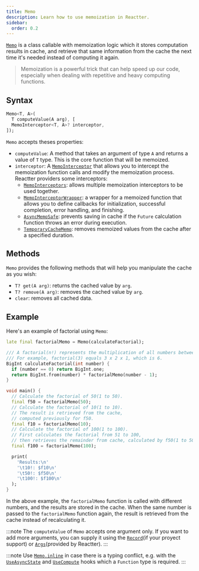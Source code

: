 ```yaml
---
title: Memo
description: Learn how to use memoization in Reactter.
sidebar:
  order: 0.2
---
```


<a href="https://pub.dev/documentation/reactter/latest/reactter/Memo-class.html" target="_blank">`Memo`</a> is a class callable with memoization logic which it stores computation results in cache, and retrieve that same information from the cache the next time it's needed instead of computing it again.

> Memoization is a powerful trick that can help speed up our code, especially when dealing with repetitive and heavy computing functions.

## Syntax

```dart
Memo<T, A>(
  T computeValue(A arg), [
  MemoInterceptor<T, A>? interceptor,
]);
```

`Memo` accepts theses properties:

- `computeValue`: A method that takes an argument of type `A` and returns a value of  `T` type. This is the core function that will be memoized.
- `interceptor`: A <a href="https://pub.dev/documentation/reactter/6.0.0/reactter/MemoInterceptor-class.html" target="_blank">`MemoInterceptor`</a> that allows you to intercept the memoization function calls and modify the memoization process.
  Reactter providers some interceptors:
  - <a href="https://pub.dev/documentation/reactter/6.0.0/reactter/MemoInterceptors-class.html" target="_blank">`MemoInterceptors`</a>: allows multiple memoization interceptors to be used together.
  - <a href="https://pub.dev/documentation/reactter/6.0.0/reactter/MemoInterceptorWrapper-class.html" target="_blank">`MemoInterceptorWrapper`</a>: a wrapper for a memoized function that allows you to define callbacks for initialization, successful completion, error handling, and finishing.
  - <a href="https://pub.dev/documentation/reactter/6.0.0/reactter/AsyncMemoSafe-class.html" target="_blank">`AsyncMemoSafe`</a>: prevents saving in cache if the `Future` calculation function throws an error during execution.
  - <a href="https://pub.dev/documentation/reactter/6.0.0/reactter/TemporaryCacheMemo-class.html" target="_blank">`TemporaryCacheMemo`</a>: removes memoized values from the cache after a specified duration.

## Methods

`Memo` provides the following methods that will help you manipulate the cache as you wish:

- `T? get(A arg)`: returns the cached value by `arg`.
- `T? remove(A arg)`: removes the cached value by `arg`.
- `clear`: removes all cached data.

## Example

Here's an example of factorial using `Memo`:

```dart
late final factorialMemo = Memo(calculateFactorial);

/// A factorial(n!) represents the multiplication of all numbers between 1 and n.
/// For example, factorial(3) equals 3 x 2 x 1, which is 6.
BigInt calculateFactorial(int number) {
  if (number == 0) return BigInt.one;
  return BigInt.from(number) * factorialMemo(number - 1);
}

void main() {
  // Calculate the factorial of 50(1 to 50).
  final f50 = factorialMemo(50);
  // Calculate the factorial of 10(1 to 10).
  // The result is retrieved from the cache,
  // computed previously for f50.
  final f10 = factorialMemo(10);
  // Calculate the factorial of 100(1 to 100).
  // First calculates the factorial from 51 to 100,
  // then retrieves the remainder from cache, calculated by f50(1 to 50).
  final f100 = factorialMemo(100);

  print(
    'Results:\n'
    '\t10!: $f10\n'
    '\t50!: $f50\n'
    '\t100!: $f100\n'
  );
}
```

In the above example, the `factorialMemo` function is called with different numbers, and the results are stored in the cache.
When the same number is passed to the `factorialMemo` function again, the result is retrieved from the cache instead of recalculating it.

:::note
The `computeValue` of `Memo` accepts one argument only.
If you want to add more arguments, you can supply it using the <a href="https://dart.dev/language/records" target="_blank">`Record`</a>(if your proyect support) 
or [`Args`](/reactter/classes/args)(provided by Reactter).
:::

:::note
Use <a href="https://pub.dev/documentation/reactter/6.0.0/reactter/Memo/inline.html" target="_blank">`Memo.inline`</a> in case there is a typing conflict,
e.g. with the [`UseAsyncState`](/reactter/hooks/use_async_state) and [`UseCompute`](/reactter/hooks/use_compute) hooks which a `Function` type is required.
:::